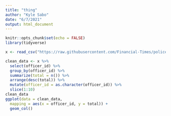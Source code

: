 ```yaml
---
title: "thing"
author: "Kyle Sabo"
date: "6/7/2021"
output: html_document
---
```


```r
knitr::opts_chunk$set(echo = FALSE)
library(tidyverse)
```


```r
x <- read_csv("https://raw.githubusercontent.com/Financial-Times/police-misconduct-complaints-analysis/main/output/philly_clean.csv")

clean_data <- x %>%
  select(officer_id) %>%
  group_by(officer_id) %>%
  summarize(total = n()) %>%
  arrange(desc(total)) %>%
  mutate(officer_id = as.character(officer_id)) %>%
  slice(1:10)
clean_data
ggplot(data = clean_data,
  mapping = aes(x = officer_id, y = total)) +
  geom_col() 
  

```


